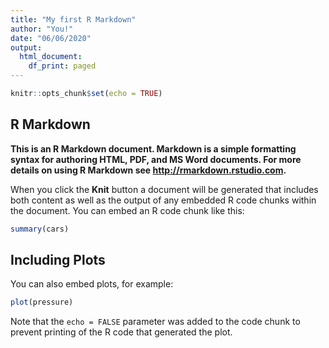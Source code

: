 ```yaml
---
title: "My first R Markdown"
author: "You!"
date: "06/06/2020"
output:
  html_document:
    df_print: paged
---
```


```r
knitr::opts_chunk$set(echo = TRUE)
```

## R Markdown

**This is an R Markdown document. Markdown is a simple formatting syntax for authoring HTML, PDF, and MS Word documents. For more details on using R Markdown see <http://rmarkdown.rstudio.com>.**

When you click the **Knit** button a document will be generated that includes both content as well as the output of any embedded R code chunks within the document. You can embed an R code chunk like this:

```r
summary(cars)
```

## Including Plots

You can also embed plots, for example:

```r
plot(pressure)
```

Note that the `echo = FALSE` parameter was added to the code chunk to prevent printing of the R code that generated the plot.
